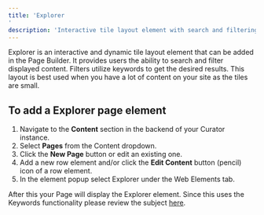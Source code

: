 ---
title: 'Explorer'
description: 'Interactive tile layout element with search and filtering capabilities for dynamic content discovery and navigation.'
---

Explorer is an interactive and dynamic tile layout element that can be added in the Page Builder. It provides users the
ability to search and filter displayed content. Filters utilize keywords to get the desired results. This layout is best
used when you have a lot of content on your site as the tiles are small.

## To add a Explorer page element

1. Navigate to the **Content** section in the backend of your Curator instance.
2. Select **Pages** from the Content dropdown.
3. Click the **New Page** button or edit an existing one.
4. Add a new row element and/or click the **Edit Content** button (pencil) icon of a row element.
5. In the element popup select Explorer under the Web Elements tab.

After this your Page will display the Explorer element. Since this uses the Keywords functionality please review the
subject [here](https://curator.interworks.com/page/kb/documentationcontent_management/keywords/1070).
